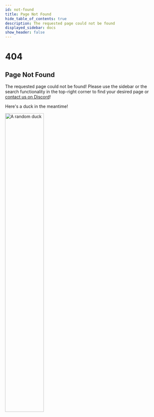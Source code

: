 ---
id: not-found
title: Page Not Found
hide_table_of_contents: true
description: The requested page could not be found
displayed_sidebar: docs
show_header: false
---

<div id="not-found-wrapper">
    <h1>404</h1>
    <h2>Page Not Found</h2>
    <div>
        <p>The requested page could not be found! Please use the sidebar or the search functionality in the top-right
            corner to find your desired page or <a href="https://discord.gg/bloom"> contact us on Discord</a>!
        </p>
    </div>
    <div>
        <p>Here's a duck in the meantime!</p>
        <img src="https://corsproxy.io/?https%3A%2F%2Frandom-d.uk%2Fapi%2Frandomimg"
             height="50%"
             width="50%"
             alt="A random duck"/>
    </div>
</div>
